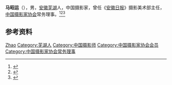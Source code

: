 '''马昭运'''（{{bd|1924年||2004年|}}），男，[[安徽|安徽]][[芜湖|芜湖]]人，中国摄影家，曾任《[[安徽日报|安徽日报]]》摄影美术部主任，[[中国摄影家协会|中国摄影家协会]]常务理事。<ref>{{cite book|title=中国摄影家辞典|author=《中国摄影家辞典》编委会编|publisher=山东大学出版社|year=1985|isbn=|location=济南|pages=}}</ref><ref>{{Cite book|title=中国艺术家辞典 • 现代第五分册|author=北京语言学院《中国艺术家辞典》编委会编|publisher=湖南人民出版社|year=1986|isbn=|location=长沙|pages=}}</ref><ref>{{Cite web|title=《合肥年轻人跳集体舞》亮相《伟大的变革》|url=http://www.ahnews.com.cn/wh/pc/con/2018-11/23/500_82132.html|accessdate=2020-12-03|work=安徽新闻网}}</ref>

== 参考资料 ==
{{reflist}}

{{中国人物小作品}}
{{Navboxes 
| title  = 马昭运在[[中国摄影家协会|中国摄影家协会]]的职务
| list1  =
{{中国摄影家协会第三届理事会}}
}}

{{Authority control}}
{{DEFAULTSORT:Ma马}}
[[Category:马姓|Zhao]]
[[Category:芜湖人|Category:芜湖人]]
[[Category:中国摄影师|Category:中国摄影师]]
[[Category:中国摄影家协会会员|Category:中国摄影家协会会员]]
[[Category:中国摄影家协会常务理事|Category:中国摄影家协会常务理事]]
